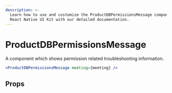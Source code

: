 ```yaml
---
description: >-
  Learn how to use and customize the ProductDBPermissionsMessage component in ProductDB's
  React Native UI Kit with our detailed documentation.
---
```


# ProductDBPermissionsMessage

A component which shows permission related troubleshooting information.

```jsx
<ProductDBPermissionsMessage meeting={meeting} />
```

## Props

<PropsTable of="productdb-permissions-message" />

<head>
  <title>React Native UI Kit ProductDBPermissionsMessage</title>
</head>
